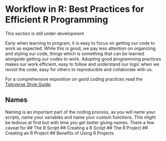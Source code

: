 # Workflow in R: Best Practices for Efficient R Programming {#sec-wf}

:::{.callout-caution appearance=minimal}
This section is still under development
:::

Early when learning to program, it is easy to focus on getting our code to work as expected. While this is good, we pay less attention on organizing and styling our code, things which is something that can be learned alongside getting our codes to work. Adopting good programming practices makes our work efficient, easy to follow and understand our logic when we revisit the code, easy for others to reproducible and collaborate with us.

For a comprehensive exposition on good coding practices read the [Tidyverse Style Guide](https://style.tidyverse.org/).

## Names
Naming is an important part of the coding process, as you will name your scripts, name your variables and name your custom functions. This might be tedious at first but with time you get better giving names. There a few caveat for 
## The R Script
## Creating a R Script 
## The R Project
## Creating an R Project
## Benefits of Using R Projects
